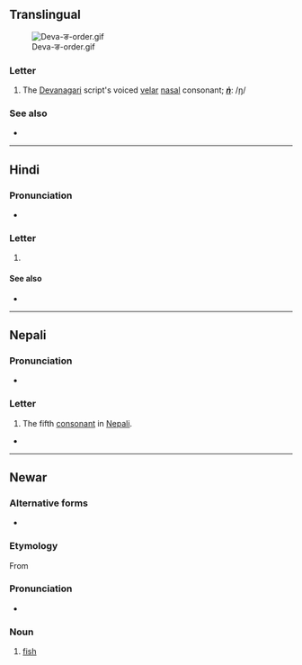 {{also|ड|ड़|ॾ|इ}}
{{character info}}
==Translingual==
[[File:Deva-ङ-order.gif|thumb]]

===Letter===
{{mul-Deva|ṅ}}

# The [[Devanagari]] script's voiced [[velar]] [[nasal]] consonant; '''''[[ṅ]]''''': /[[ŋ]]/

===See also===
* {{list:Devanagari script letters/mul}}

----

==Hindi==

===Pronunciation===
* {{hi-IPA|ङ.}}

===Letter===
{{head|hi|letter}}

# {{n-g|the fifth [[consonant]] in [[Hindi]]}}

====See also====
* {{list:Devanagari script letters/hi}}

----

==Nepali==

===Pronunciation===
* {{ne-IPA}}

===Letter===
{{head|ne|letter}}

# The fifth [[consonant]] in [[Nepali]].

*

----

==Newar==

===Alternative forms===
* {{lb|new|Kathmandu}} {{l|new|ञ}}

===Etymology===
From {{der|new|sit-pro|*s-ŋja}}

===Pronunciation===
* {{new-IPA}}

===Noun===
{{head|new|noun}}

# {{lb|new|Dolakhae}} [[fish]]